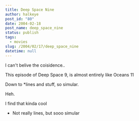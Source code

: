 ```yaml
---
title: Deep Space Nine
author: halkeye
post_id: "80"
date: 2004-02-18
post_name: deep_space_nine
status: publish
tags:
  - movies
slug: /2004/02/17/deep_space_nine
datetime: null
---
```


I can't belive the coisidence..

This episode of Deep Space 9, is almost entirely like Oceans 11  

Down to *lines and stuff, so simular.  

Heh.

I find that kinda cool

  

* Not really lines, but sooo simular